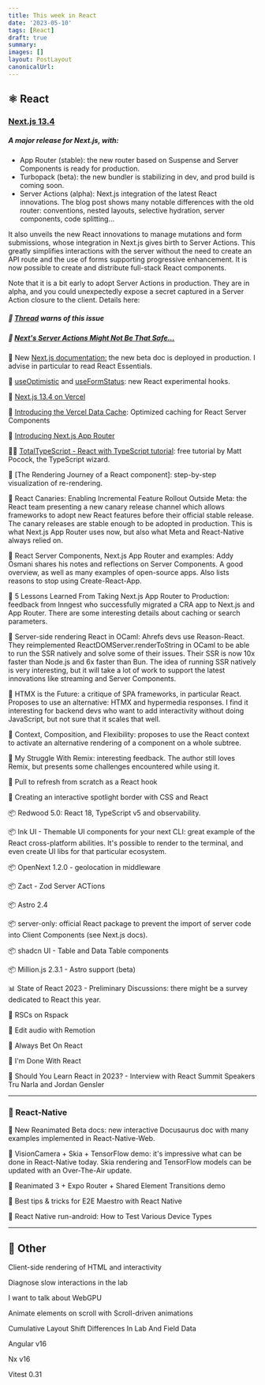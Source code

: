 ```yaml
---
title: This week in React
date: '2023-05-10'
tags: [React]
draft: true
summary:
images: []
layout: PostLayout
canonicalUrl:
---
```


## ⚛️ React

### [Next.js 13.4](https://nextjs.org/blog/next-13-4)

##### A major release for Next.js, with:

- App Router (stable): the new router based on Suspense and Server Components is ready for production.
- Turbopack (beta): the new bundler is stabilizing in dev, and prod build is coming soon.
- Server Actions (alpha): Next.js integration of the latest React innovations.
  The blog post shows many notable differences with the old router: conventions, nested layouts, selective hydration, server components, code splitting...

It also unveils the new React innovations to manage mutations and form submissions, whose integration in Next.js gives birth to Server Actions. This greatly simplifies interactions with the server without the need to create an API route and the use of forms supporting progressive enhancement. It is now possible to create and distribute full-stack React components.

Note that it is a bit early to adopt Server Actions in production. They are in alpha, and you could unexpectedly expose a secret captured in a Server Action closure to the client. Details here:

##### 🧵 [Thread](https://twitter.com/tomus_sherman/status/1654198731313500174) warns of this issue

##### 🎥 [Next's Server Actions Might Not Be That Safe...](https://www.youtube.com/watch?v=fdKcbyEK66M)

📖 New [Next.js documentation:](https://nextjs.org/docs) the new beta doc is deployed in production. I advise in particular to read React Essentials.

👀 [useOptimistic](https://nextjs.org/docs/app/building-your-application/data-fetching/server-actions#experimental-useoptimistic) and [useFormStatus](https://nextjs.org/docs/app/building-your-application/data-fetching/server-actions#experimental-useformstatus): new React experimental hooks.

📜 [Next.js 13.4 on Vercel](https://vercel.com/changelog/next-js-13-4)

📜 [Introducing the Vercel Data Cache](https://vercel.com/changelog/introducing-vercel-data-cache): Optimized caching for React Server Components

🎥 [Introducing Next.js App Router](https://www.youtube.com/watch?v=DrxiNfbr63s)

🧑‍🎓 [TotalTypeScript - React with TypeScript tutorial](https://www.totaltypescript.com/tutorials/react-with-typescript): free tutorial by Matt Pocock, the TypeScript wizard.

🎨 [The Rendering Journey of a React component]: step-by-step visualization of re-rendering.

📜 React Canaries: Enabling Incremental Feature Rollout Outside Meta: the React team presenting a new canary release channel which allows frameworks to adopt new React features before their official stable release. The canary releases are stable enough to be adopted in production. This is what Next.js App Router uses now, but also what Meta and React-Native always relied on.

📜 React Server Components, Next.js App Router and examples: Addy Osmani shares his notes and reflections on Server Components. A good overview, as well as many examples of open-source apps. Also lists reasons to stop using Create-React-App.

📜 5 Lessons Learned From Taking Next.js App Router to Production: feedback from Inngest who successfully migrated a CRA app to Next.js and App Router. There are some interesting details about caching or search parameters.

📜 Server-side rendering React in OCaml: Ahrefs devs use Reason-React. They reimplemented ReactDOMServer.renderToString in OCaml to be able to run the SSR natively and solve some of their issues. Their SSR is now 10x faster than Node.js and 6x faster than Bun. The idea of running SSR natively is very interesting, but it will take a lot of work to support the latest innovations like streaming and Server Components.

📜 HTMX is the Future: a critique of SPA frameworks, in particular React. Proposes to use an alternative: HTMX and hypermedia responses. I find it interesting for backend devs who want to add interactivity without doing JavaScript, but not sure that it scales that well.

📜 Context, Composition, and Flexibility: proposes to use the React context to activate an alternative rendering of a component on a whole subtree.

📜 My Struggle With Remix: interesting feedback. The author still loves Remix, but presents some challenges encountered while using it.

📜 Pull to refresh from scratch as a React hook

📜 Creating an interactive spotlight border with CSS and React

📦 Redwood 5.0: React 18, TypeScript v5 and observability.

📦 Ink UI - Themable UI components for your next CLI: great example of the React cross-platform abilities. It's possible to render to the terminal, and even create UI libs for that particular ecosystem.

📦 OpenNext 1.2.0 - geolocation in middleware

📦 Zact - Zod Server ACTions

📦 Astro 2.4

📦 server-only: official React package to prevent the import of server code into Client Components (see Next.js docs).

📦 shadcn UI - Table and Data Table components

📦 Million.js 2.3.1 - Astro support (beta)

📊 State of React 2023 - Preliminary Discussions: there might be a survey dedicated to React this year.

👀 RSCs on Rspack

👀 Edit audio with Remotion

🎥 Always Bet On React

🎥 I'm Done With React

🎥 Should You Learn React in 2023? - Interview with React Summit Speakers Tru Narla and Jordan Gensler

---

### 📱 React-Native

📖 New Reanimated Beta docs: new interactive Docusaurus doc with many examples implemented in React-Native-Web.

🎨 VisionCamera + Skia + TensorFlow demo: it's impressive what can be done in React-Native today. Skia rendering and TensorFlow models can be updated with an Over-The-Air update.

🎨 Reanimated 3 + Expo Router + Shared Element Transitions demo

📜 Best tips & tricks for E2E Maestro with React Native

📜 React Native run-android: How to Test Various Device Types

---

## 🔀 Other

Client-side rendering of HTML and interactivity

Diagnose slow interactions in the lab

I want to talk about WebGPU

Animate elements on scroll with Scroll-driven animations

Cumulative Layout Shift Differences In Lab And Field Data

Angular v16

Nx v16

Vitest 0.31
